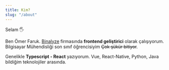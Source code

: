 ```yaml
---
title: Kim?
slug: "/about"
---
```


Selam 🖐

Ben Ömer Faruk. [Binalyze](https://www.binalyze.com/) firmasında **frontend geliştirici** olarak çalışıyorum. Bilgisayar Mühendisliği son sınıf öğrencisiyim ~~Çok şükür bitiyor~~.

Genelikle **Typescript - React** yazıyorum. Vue, React-Native, Python, Java bildiğim teknolojiler arasında.
